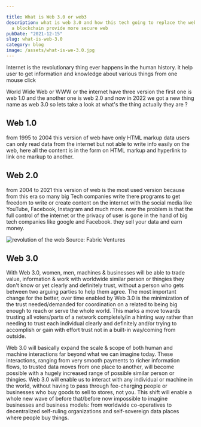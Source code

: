 ```yaml
---

title: What is Web 3.0 or web3
description: what is web 3.0 and how this tech going to replace the web2.0. how
  a blockchain provide more secure web
pubDate: "2021-12-15"
slug: what-is-web-3.0
category: blog
image: /assets/what-is-we-3.0.jpg
---
```



Internet is the revolutionary thing ever happens in the human history. it help user to get information and knowledge about various things from one mouse click

World Wide Web or WWW or the internet have three version the first one is web 1.0 and the another one is web 2.0 and now in 2022 we got a new thing name as web 3.0 so lets take a look at what's the thing actually they are ?

## Web 1.0

from 1995 to 2004 this version of web have only HTML markup data users can only read data from the internet but not able to write info easily on the web, here all the content is in the form on HTML markup and hyperlink to link one markup to another.

## Web 2.0

from 2004 to 2021 this version of web is the most used version because from this era so many big Tech companies write there programs to get freedom to write or create content on the internet with the social media like YouTube, Facebook, Instagram and much more. now the problem is that the full control of the internet or the privacy of user is gone in the hand of big tech companies like google and Facebook. they sell your data and earn money.

![revolution of the web](/assets/revelotution.jpeg)
Source: Fabric Ventures

## Web 3.0

With Web 3.0, women, men, machines & businesses will be able to trade value, information & work with worldwide similar person or thingies they don't know or yet clearly and definitely trust, without a person who gets between two arguing parties to help them agree. The most important change for the better, over time enabled by Web 3.0 is the minimization of the trust needed/demanded for coordination on a related to being big enough to reach or serve the whole world. This marks a move towards trusting all voters/parts of a network completely/in a hinting way rather than needing to trust each individual clearly and definitely and/or trying to accomplish or gain with effort trust not in a built-in way/coming from outside.

<Ad />

Web 3.0 will basically expand the scale & scope of both human and machine interactions far beyond what we can imagine today. These interactions, ranging from very smooth payments to richer information flows, to trusted data moves from one place to another, will become possible with a hugely increased range of possible similar person or thingies. Web 3.0 will enable us to interact with any individual or machine in the world, without having to pass through fee-charging people or businesses who buy goods to sell to stores, not you. This shift will enable a whole new wave of before that/before now impossible to imagine businesses and business models: from worldwide co-operatives to decentralized self-ruling organizations and self-sovereign data places where people buy things.
